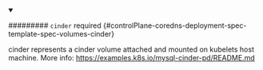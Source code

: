 


<details className="config-field" data-expandable="true" open>
<summary>

######### `cinder` <span className="config-field-required" data-required="false">required</span> <span className="config-field-type"></span> <span className="config-field-default"></span> <span className="config-field-enum"></span> {#controlPlane-coredns-deployment-spec-template-spec-volumes-cinder}

cinder represents a cinder volume attached and mounted on kubelets host machine.
More info: https://examples.k8s.io/mysql-cinder-pd/README.md

</summary>

<PartialCinderreference />


</details>
